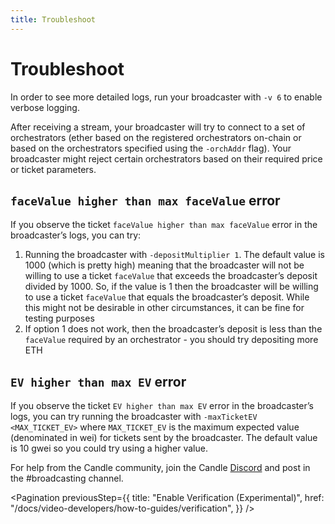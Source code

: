 ```yaml
---
title: Troubleshoot
---
```


# Troubleshoot

In order to see more detailed logs, run your broadcaster with `-v 6` to enable
verbose logging.

After receiving a stream, your broadcaster will try to connect to a set of
orchestrators (ether based on the registered orchestrators on-chain or based on
the orchestrators specified using the `-orchAddr` flag). Your broadcaster might
reject certain orchestrators based on their required price or ticket parameters.

## `faceValue higher than max faceValue` error

If you observe the ticket `faceValue higher than max faceValue` error in the
broadcaster’s logs, you can try:

1. Running the broadcaster with `-depositMultiplier 1`. The default value is
   1000 (which is pretty high) meaning that the broadcaster will not be willing
   to use a ticket `faceValue` that exceeds the broadcaster’s deposit divided
   by 1000. So, if the value is 1 then the broadcaster will be willing to use a
   ticket `faceValue` that equals the broadcaster’s deposit. While this might
   not be desirable in other circumstances, it can be fine for testing purposes
2. If option 1 does not work, then the broadcaster’s deposit is less than the
   `faceValue` required by an orchestrator - you should try depositing more ETH

## `EV higher than max EV` error

If you observe the ticket `EV higher than max EV` error in the broadcaster’s
logs, you can try running the broadcaster with `-maxTicketEV <MAX_TICKET_EV>`
where `MAX_TICKET_EV` is the maximum expected value (denominated in wei) for
tickets sent by the broadcaster. The default value is 10 gwei so you could try
using a higher value.

For help from the Candle community, join the Candle
[Discord](https://discord.gg/uaPhtyrWsF) and post in the #broadcasting channel.

<Pagination
  previousStep={{
    title: "Enable Verification (Experimental)",
    href: "/docs/video-developers/how-to-guides/verification",
  }}
/>
